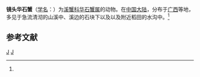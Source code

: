 {{Speciesbox
| taxon = Sinolapotamon patellifer
| binomial_authority = (Wu, 1934)<ref name='id12118'>{{cite web| url =http://www.bioinfo.cn/db05/BjdwSpecies.php?action=view&id=12118| title =镜头华石蟹| work =《中国动物物种编目数据库》| publisher =中国科学院微生物研究所| author =中国科学院动物研究所| accessdate =2009-04-28| deadurl =yes| archiveurl =https://web.archive.org/web/20160305033046/http://www.bioinfo.cn/db05/BjdwSpecies.php?action=view&id=12118| archivedate =2016-03-05}}</ref>
}}

'''镜头华石蟹'''（[[学名|学名]]：{{lang|la|''Sinolapotamon patellifer''}}）为[[溪蟹科|溪蟹科]][[华石蟹属|华石蟹属]]的动物。在[[中国大陆|中国大陆]]，分布于[[广西|广西]]等地，多见于急流清沏的山溪中、溪边的石块下以及以及附近稻田的水沟中。<ref name='id12118'/>

== 参考文献 ==
{{reflist}}

{{螃蟹小作品}}
{{taxonbar}}
[[Category:_1934年描述的动物|J]]
[[Category:华石蟹属|J]]